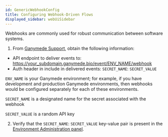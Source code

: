 ```yaml
---
id: GenericWebhookConfig
title: Configuring Webhook-Driven Flows
displayed_sidebar: webUiSidebar
---
```


Webhooks are commonly used for robust communication between software systems.

1. From [Ganymede Support](../Support.mdx), obtain the following information:

- API endpoint to deliver events to: https://your_subdomain.ganymede.bio/event/ENV_NAME/webhook
- Auth header in include in delivered events: `SECRET_NAME`: `SECRET_VALUE`

`ENV_NAME` is your Ganymede environment; for example, if you have development and production Ganymede environments, then webhooks would be configured separately for each of these environments.

`SECRET_NAME` is a designated name for the secret associated with the webhook

`SECRET_VALUE` is a random API key

2. Verify that the `SECRET_NAME`: `SECRET_VALUE` key-value pair is present in the [Environment Administration panel](../AdminControls.mdx).
